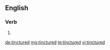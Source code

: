 ==English==

===Verb===
{{head|en|verb form}}

# {{en-past of|tincture}}

[[de:tinctured]]
[[mg:tinctured]]
[[te:tinctured]]
[[vi:tinctured]]